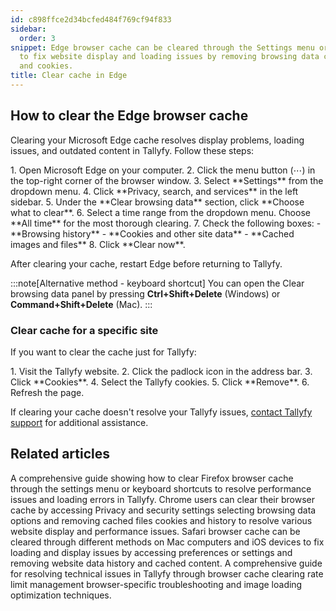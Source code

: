 ```yaml
---
id: c898ffce2d34bcfed484f769cf94f833
sidebar:
  order: 3
snippet: Edge browser cache can be cleared through the Settings menu or keyboard shortcuts
  to fix website display and loading issues by removing browsing data cached files
  and cookies.
title: Clear cache in Edge
---
```



## How to clear the Edge browser cache

Clearing your Microsoft Edge cache resolves display problems, loading issues, and outdated content in Tallyfy. Follow these steps:

<Steps>
1. Open Microsoft Edge on your computer.
2. Click the menu button (⋯) in the top-right corner of the browser window.
3. Select **Settings** from the dropdown menu.
4. Click **Privacy, search, and services** in the left sidebar.
5. Under the **Clear browsing data** section, click **Choose what to clear**.
6. Select a time range from the dropdown menu. Choose **All time** for the most thorough clearing.
7. Check the following boxes:
   - **Browsing history**
   - **Cookies and other site data**
   - **Cached images and files**
8. Click **Clear now**.
</Steps>

After clearing your cache, restart Edge before returning to Tallyfy.

:::note[Alternative method - keyboard shortcut]
You can open the Clear browsing data panel by pressing **Ctrl+Shift+Delete** (Windows) or **Command+Shift+Delete** (Mac).
:::

### Clear cache for a specific site

If you want to clear the cache just for Tallyfy:

<Steps>
1. Visit the Tallyfy website.
2. Click the padlock icon in the address bar.
3. Click **Cookies**.
4. Select the Tallyfy cookies.
5. Click **Remove**.
6. Refresh the page.
</Steps>

If clearing your cache doesn't resolve your Tallyfy issues, [contact Tallyfy support](https://tallyfy.com/contact-us/) for additional assistance.


## Related articles
<CardGrid>
<LinkTitleCard header="<b>Troubleshooting > Clear cache in Firefox</b>" href="/products/pro/miscellaneous/troubleshooting/clear-cache-firefox/" > A comprehensive guide showing how to clear Firefox browser cache through the settings menu or keyboard shortcuts to resolve performance issues and loading errors in Tallyfy. </LinkTitleCard>
<LinkTitleCard header="<b>Troubleshooting > Clear cache in Chrome</b>" href="/products/pro/miscellaneous/troubleshooting/clear-cache-chrome/" > Chrome users can clear their browser cache by accessing Privacy and security settings selecting browsing data options and removing cached files cookies and history to resolve various website display and performance issues. </LinkTitleCard>
<LinkTitleCard header="<b>Troubleshooting > Clear cache in Safari</b>" href="/products/pro/miscellaneous/troubleshooting/clear-cache-safari/" > Safari browser cache can be cleared through different methods on Mac computers and iOS devices to fix loading and display issues by accessing preferences or settings and removing website data history and cached content. </LinkTitleCard>
<LinkTitleCard header="<b>Miscellaneous > Troubleshooting</b>" href="/products/pro/miscellaneous/troubleshooting/" > A comprehensive guide for resolving technical issues in Tallyfy through browser cache clearing rate limit management browser-specific troubleshooting and image loading optimization techniques. </LinkTitleCard>
</CardGrid>